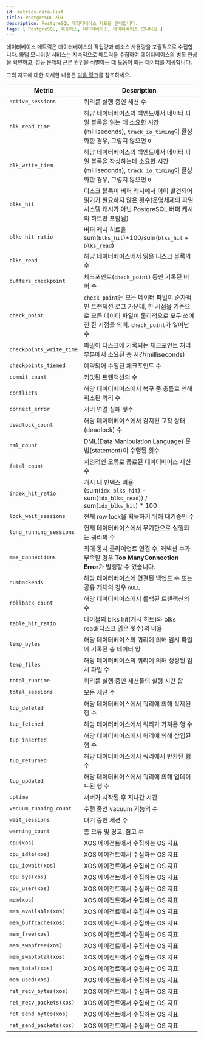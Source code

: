 ```yaml
---
id: metrics-data-list
title: PostgreSQL 지표
description: PostgreSQL 데이터베이스 지표를 안내합니다.
tags: [ PostgreSQL, 메트릭스, 데이터베이스, 데이터베이스 모니터링 ]
---
```



<Note product='PostgreSQL' link='../postgresql-v1/metrics-data-list' />

데이터베이스 메트릭은 데이터베이스의 작업량과 리소스 사용량을 포괄적으로 수집합니다. 와탭 모니터링 서비스는 지속적으로 메트릭을 수집하여 데이터베이스의 병목 현상을 확인하고, 성능 문제의 근본 원인을 식별하는 데 도움이 되는 데이터를 제공합니다.

그외 지표에 대한 자세한 내용은 [다음 링크](https://www.postgresql.org/docs/)를 참조하세요.

<div class='db-metric'>

| Metric | Description |
| -- | -- |
| `active_sessions` | 쿼리를 실행 중인 세션 수 |
| `blk_read_time` | 해당 데이터베이스의 백엔드에서 데이터 파일 블록을 읽는 데 소요한 시간(milliseconds), `track_io_timing`이 활성화한 경우, 그렇지 않으면 `0` |
| `blk_write_tiem` | 해당 데이터베이스의 백엔드에서 데이터 파일 블록을 작성하는데 소요한 시간(milliseconds), `track_io_timing`이 활성화한 경우, 그렇지 않으면 `0` |
| `blks_hit` | 디스크 블록이 버퍼 캐시에서 이미 발견되어 읽기가 필요하지 않은 횟수(운영체제의 파일 시스템 캐시가 아닌 PostgreSQL 버퍼 캐시의 히트만 포함됨) |
| `blks_hit_ratio` | 버퍼 캐시 히트율<br/>sum(`blks_hit`)*100/sum(`blks_hit` + `blks_read`) |
| `blks_read` | 해당 데이터베이스에서 읽은 디스크 블록의 수 |
| `buffers_checkpoint` | 체크포인트(`check_point`) 동안 기록된 버퍼 수 |
| `check_point` | `check_point`는 모든 데이터 파일이 순차적인 트랜잭션 로그 가운데, 한 시점을 기준으로 모든 데이터 파일이 물리적으로 모두 쓰여진 한 시점을 의미. `check_point`가 일어난 수 |
| `checkpoints_write_time` | 파일이 디스크에 기록되는 체크포인트 처리 부분에서 소요된 총 시간(milliseconds) |
| `checkpoints_tiemed` | 예약되어 수행된 체크포인트 수 |
| `commit_count` | 커밋된 트랜잭션의 수 |
| `conflicts` | 해당 데이터베이스에서 복구 중 충돌로 인해 취소된 쿼리 수 |
| `connect_error` | 서버 연결 실패 횟수 |
| `deadlock_count` | 해당 데이터베이스에서 감지된 교착 상태(deadlock) 수 |
| `dml_count` | DML(Data Manipulation Language) 문법(statement)이 수행된 횟수 |
| `fatal_count` | 치명적인 오류로 종료된 데이터베이스 세션 수 |
| `index_hit_ratio` | 캐시 내 인덱스 비율<br/>(sum(`idx_blks_hit`) - sum(`idx_blks_read`)) / sum(`idx_blks_hit`) * 100 |
| `lock_wait_sessions` | 현재 row lock을 획득하기 위해 대기중인 수 |
| `long_running_sessions` | 현재 데이터베이스에서 무기한으로 실행되는 쿼리의 수 |
| `max_connections` | 최대 동시 클라이언트 연결 수, 커넥션 수가 부족할 경우 **Too ManyConnection Error**가 발생할 수 있습니다. |
| `numbackends` | 해당 데이터베이스에 연결된 백엔드 수 또는 공유 개체의 경우 `nULL` |
| `rollback_count` | 해당 데이터베이스에서 롤백된 트랜잭션의 수 |
| `table_hit_ratio` | 테이블의 blks hit(캐시 히트)와 blks read(디스크 읽은 횟수)의 비율 |
| `temp_bytes` | 해당 데이터베이스의 쿼리에 의해 임시 파일에 기록된 총 데이터 양 |
| `temp_files` | 해당 데이터베이스의 쿼리에 의해 생성된 임시 파일 수 |
| `total_runtime` | 퀴리를 실행 중인 세션들의 실행 시간 합 |
| `total_sessions` | 모든 세션 수 |
| `tup_deleted` | 해당 데이터베이스에서 쿼리에 의해 삭제된 행 수 |
| `tup_fetched` | 해당 데이터베이스에서 쿼리가 가져온 행 수 |
| `tup_inserted` | 해당 데이터베이스에서 쿼리에 의해 삽입된 행 수 |
| `tup_returned` | 해당 데이터베이스에서 쿼리에서 반환된 행 수 |
| `tup_updated` | 해당 데이터베이스에서 쿼리에 의해 업데이트된 행 수 |
| `uptime` | 서버가 시작된 후 지나간 시간 |
| `vacuum_running_count` | 수행 중인 vacuum 기능의 수 |
| `wait_sessions` | 대기 중인 세션 수 |
| `warning_count` | 총 오류 및 경고, 참고 수 |
| `cpu(xos)` | XOS 에이전트에서 수집하는 OS 지표 |
| `cpu_idle(xos)` | XOS 에이전트에서 수집하는 OS 지표 |
| `cpu_iowait(xos)` | XOS 에이전트에서 수집하는 OS 지표 |
| `cpu_sys(xos)` | XOS 에이전트에서 수집하는 OS 지표 |
| `cpu_user(xos)` | XOS 에이전트에서 수집하는 OS 지표 |
| `mem(xos)` | XOS 에이전트에서 수집하는 OS 지표 |
| `mem_available(xos)` | XOS 에이전트에서 수집하는 OS 지표 |
| `mem_buffcache(xos)` | XOS 에이전트에서 수집하는 OS 지표 |
| `mem_free(xos)` | XOS 에이전트에서 수집하는 OS 지표 |
| `mem_swapfree(xos)` | XOS 에이전트에서 수집하는 OS 지표 |
| `mem_swaptotal(xos)` | XOS 에이전트에서 수집하는 OS 지표 |
| `mem_total(xos)` | XOS 에이전트에서 수집하는 OS 지표 |
| `mem_used(xos)` | XOS 에이전트에서 수집하는 OS 지표 |
| `net_recv_bytes(xos)` | XOS 에이전트에서 수집하는 OS 지표 |
| `net_recv_packets(xos)` | XOS 에이전트에서 수집하는 OS 지표 |
| `net_send_bytes(xos)` | XOS 에이전트에서 수집하는 OS 지표 |
| `net_send_packets(xos)` | XOS 에이전트에서 수집하는 OS 지표|

</div>